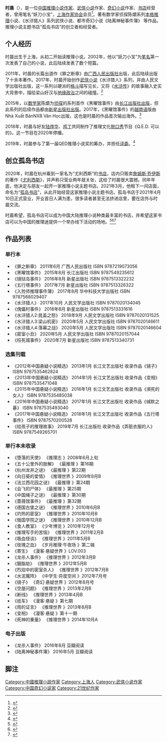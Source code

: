 {{Infobox writer
| name         = 时晨
| image        = 
| caption      = 
| birthdate    = {{bya|1987}}
| birthplace   = [[中国|中国]][[上海市|上海市]]
| deathdate    = 
| deathplace   = 
| residence    =
| occupation   = [[作家|作家]]、书店经营者
| 語言     = [[汉语|汉语]]
| nationality  = {{PRC}}
| education    = 
| alma_mater   = 
| period        = 
| genre         = [[推理小說|推理小說]]、[[武侠小說|武侠小說]]、[[奇幻小说|奇幻小说]]
| subject      = 
| movement     = 
| notableworks = 陈爝系列、水浒猎人系列
| influences   = [[埃勒里·奎因|埃勒里·奎因]]、[[松本清张|松本清张]]、[[岛田庄司|岛田庄司]]<ref>{{cite book |author1=时晨 |title=五行塔事件 |date=2017-7 |publisher=新星出版社 |location=Beijing |isbn=9787513326322 |page=勒口 |edition=第1版 |accessdate=2021-04-14}}</ref>、[[施耐庵|施耐庵]]
| influenced   = 
| awards       = 
| signature    = 
| website      = [https://weibo.com/shichen0928?refer_flag=1005055013_]
}}
'''时晨'''（{{bd|1987年}}），是一位[[中国|中国]][[推理小说|推理小说]][[作家|作家]]、[[武侠小说|武侠小说]]作家、[[奇幻小说|奇幻小说]]作家、[[书店|书店]]经营者，曾用笔名“妖刀小宝”，[[上海作家协会|上海作家协会]]会员<ref>{{cite web |author1=中信出版·大方 |title=11 写推理小说就像设计游戏 郭沛文&时晨 |url=https://tiaodao.typlog.io/episodes/11 |website=跳岛FM |accessdate=2021-04-14 |language=zh-hans |archive-date=2021-04-15 |archive-url=https://web.archive.org/web/20210415080241/https://tiaodao.typlog.io/episodes/11 |dead-url=no }}</ref>。著有数学家侦探陈爝系列[[本格推理|本格推理]]小说、《水浒猎人》系列武侠小说、都市奇幻小说《陆离神秘事件簿》 等作品。推理小说主题书店“孤岛书店”的创立者和经营者。

==个人经历==
时晨出生于上海，从初二开始读推理小说。2002年，他以“妖刀小宝”为[[笔名|笔名]]第一次发表了自己的小说，此后陆续发表了数个短篇。

2011年，时晨的长篇出道作《罪之断章》由[[广西人民出版社|广西人民出版社]]出版，此后陆续出版了十余本著作。2017年，时晨开始创作[[武侠小说|武侠小说]]《水浒猎人》系列，并由人民文学出版社出版，这一系列以硬派的[[格斗|格斗]]描写见长，又将《[[水浒传|水浒传]]》的故事融入史实大背景中，描绘梁山好汉与[[地缘政治|地缘政治]]之间的碰撞。<ref>{{cite news |author1== |title=《水浒猎人2》出版 再续大格局燃系水浒 |url=https://culture.china.com/book/11159895/20180913/33888200.html |accessdate=2021-04-14 |agency=光明网 |publisher=中华网 |date=2018-09-13 |archive-date=2021-04-14 |archive-url=https://web.archive.org/web/20210414124143/https://culture.china.com/book/11159895/20180913/33888200.html |dead-url=no }}</ref>

2015年，以[[数学家|数学家]]陈爝为[[侦探|侦探]]的系列首作《黑曜馆事件》由[[长江出版社出版|长江出版社出版]]，但此系列的后续作品都由[[新星出版社出版|新星出版社出版]]。2017年，《黑曜馆事件》的[[越南语|越南语]]版由Nhà Xuất BảnNXB Văn Học出版，这也是时晨的作品首次输出海外。<ref>{{cite book |author1=Thời Thần |title=Cổ Tích Của Người Điên |date=2017-07-03|publisher=Nhà Xuất BảnNXB Văn Học |location=Hà Nội |isbn=9786049541322 |accessdate=2021-04-14}}</ref>

2018年，时晨与好友[[陆烨华|陆烨华]]、[[鸡丁|鸡丁]]共同制作了推理文化[[脱口秀|脱口秀]]节目《Q.E.D. 可以的》。这一节目在2020年停播。

2019年，时晨参与了第一届QED推理小说奖的筹办，并担任[[评委|评委]]。<ref>{{cite web |author1=九久读书人 |title=“QED推理小说奖”征稿开启！ |url=https://www.sohu.com/a/321568320_252338 |website=搜狐 |accessdate=2021-04-14 |archive-date=2021-05-03 |archive-url=https://web.archive.org/web/20210503172641/https://www.sohu.com/a/321568320_252338 |dead-url=no }}</ref>

==创立孤岛书店==

2020年，时晨在杭州看到一家名为“尤利西斯”的[[书店|书店]]，店内只贩卖[[詹姆斯·乔伊斯|詹姆斯·乔伊斯]]的著作《[[尤利西斯|尤利西斯]]》，并声称只营业两年就关张，这给了时晨很大震撼。同年年底，他决定与朋友一起开一家推理小说主题书店。2021年3月，他租下一间店面，命名为“[[孤岛书店|孤岛书店]]”，从此开始经营这家推理小说主题书店。孤岛书店于2021年4月10日正式营业，开业首日人满为患，很多读者甚至无法挤进店里，要在店外与时晨交流。

时晨希望，孤岛书店可以成为中国大陆推理小说种类最丰富的书店，并希望这家书店可以为中国的推理迷提供一个举办线下活动的场地。<ref>{{cite news |author1=施晨露 |author2=周程祎 |title=在上海小弄堂里开一家侦探主题书店，这位任性的侦探小说家是怎么想的 |url=https://web.shobserver.com/wxShare/html/358261.htm?t=1618311753255 |accessdate=2021-04-14 |work=上观新闻 |archive-date=2021-04-14 |archive-url=https://web.archive.org/web/20210414014129/https://web.shobserver.com/wxShare/html/358261.htm?t=1618311753255 |dead-url=no }}</ref><ref>{{cite news |author1=李佳蔚 |title=作家在上海弄堂里开侦探推理小说主题书店：不要亏太厉害就行 |url=http://www.chinawriter.com.cn/n1/2021/0412/c403994-32075831.html |accessdate=2021-04-14 |work=中国作家网 |agency=澎湃新闻 |archive-date=2021-04-14 |archive-url=https://web.archive.org/web/20210414180144/http://www.chinawriter.com.cn/n1/2021/0412/c403994-32075831.html |dead-url=no }}</ref><ref>{{cite news |author1=董子琪 |title=上海第一家侦探推理书店开业，店主时晨：希望书店能孕育推理评论与研究 |url=https://m.jiemian.com/article/5938709.html |accessdate=2021-04-14 |work=界面新闻 |archive-date=2021-04-14 |archive-url=https://web.archive.org/web/20210414014129/https://m.jiemian.com/article/5938709.html |dead-url=no }}</ref>

==作品列表==
=== 单行本 ===
*《罪之断章》 2011年6月 广西人民出版社 ISBN 9787219073056
*《黑曜馆事件》 2015年8月 长江出版社 ISBN 9787549235612
*《镜狱岛事件》 2016年8月 新星出版社 ISBN 9787513322232
*《五行塔事件》 2017年7月 新星出版社 ISBN 9787513326322
*《入殓师推理事件簿》 2017年8月 华中科技大学出版社 ISBN 9787568029407
*《水浒猎人》 2017年10月 人民文学出版社 ISBN 9787020134045
*《傀儡村事件》 2018年8月 新星出版社 ISBN 9787513331616
*《水浒猎人2:晁盖之怒》 2018年9月 人民文学出版社 ISBN 9787020131525
*《水浒猎人3:梁山机密》 2020年5月 人民文学出版社 ISBN 9787020146611
*《水浒猎人4:落幕之战》 2020年5月 人民文学出版社 ISBN 9787020146604
*《密室小丑》 2020年5月 人民文学出版社 ISBN 9787020157044
*《枉死城事件》 2020年7月 新星出版社 ISBN 9787513340731

=== 选集刊载 ===
*《2012年中国悬疑小说精选》 2013年1月 长江文艺出版社 收录作品《镜子》 ISBN 9787535462824
*《2013年中国悬疑小说精选》 2014年1月 长江文艺出版社 收录作品《变相》 ISBN 9787535471048
*《2015年中国悬疑小说精选》 2016年1月 长江文艺出版社 收录作品《濒死的女人》 ISBN 9787535485038
*《2016年中国悬疑小说精选》 2017年1月 长江文艺出版社 收录作品《缄默之碁》 ISBN 9787535493040
*《2017年中国悬疑小说精选》 2018年1月 长江文艺出版社 收录作品《五行塔事件》 ISBN 9787570200528
*《给孩子的推理故事》 2019年7月 长江出版社 收录作品《弄脏衣服的人》 ISBN 9787549265701

=== 单行本未收录 ===
*《堕落的天使》  《推理志 》2008年6月上旬 
*《五十公里外的肢解》  《最推理 》第16期 
*《杭州龙井之谜》  《最推理 》第22期 
*《向日葵的爱情》  《推理世界 》2009年8月B 
*《法兰西花园之谜》  《最推理 》第24期 
*《会飞的尸体》  《最推理 》第25期 
*《中国绳子之谜》  《最推理 》第30期 
*《蔷薇馆事件》  《最推理 》第32期 
*《德国古堡之谜》  《推理世界 》2010年6月B 
*《灼热的密室》  《推理世界 》2010年10月B 
*《俄国学院之谜》  《推理世界 》2010年12月B 
*《食人教室》  《少年博览 》2010年12月号 
*《推理写手的苦恼》  《推理世界 》2011年2月B 
*《吸血怪谈》  《推理世界 》2011年5月B 
*《玫瑰之血》  《岁月推理·午夜场 》第二辑 
*《寄生》  《漫客·悬疑世界 》LOV.003 
*《龙杀人事件》  《推理世界 》2012年3月B 
*《胭脂劫》  《推理世界 》2012年5月B 
*《烈焰中的密室杀人》  《推理世界 》2012年7月B 
*《水泥魔阵》  《中学生·异度空间 》2012年7月号 
*《镜子》  《奇幻·悬疑世界 》2012年8月号 
*《空屋问题》  《推理世界 》2013年2月B 
*《断线》  《推理世界 》2013年4月B 
*《纸车》  《漫客·悬疑 》第七期 
*《雨的证言》  《推理世界 》2013年8月B 
*《变相》  《漫客·悬疑 》第十一期 
*《死神的重量》  《推理世界 》2014年10月A 

=== 电子出版 ===
*《龙杀人事件》 2016年8月 豆瓣阅读
*《陆离神秘事件簿》 2016年5月 豆瓣阅读

==脚注==
{{reflist}}

{{normdaten|NLC=039371429}}
{{DEFAULTSORT:Shi Chen}}
[[Category:中國推理小說作家|Category:中國推理小說作家]]
[[Category:上海人|Category:上海人]]
[[Category:武侠小说作家|Category:武侠小说作家]]
[[Category:中国奇幻小说家|Category:中国奇幻小说家]]
[[Category:21世纪作家|Category:21世纪作家]]